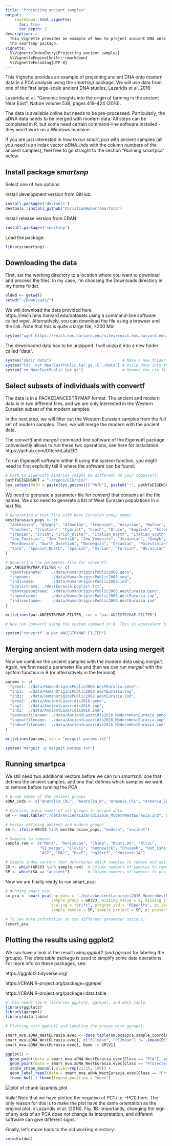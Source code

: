 ```yaml
---
title: "Projecting ancient samples"
output: 
    rmarkdown::html_vignette:
      toc: true
      toc_depth: 2
description: >
  This Vignette provides an example of how to project ancient DNA onto modern data using 
  the smartsnp package.
vignette: >
  %\VignetteIndexEntry{Projecting ancient samples}
  %\VignetteEngine{knitr::rmarkdown}
  %\VignetteEncoding{UTF-8}
---
```




This Vignette provides an example of projecting ancient DNA onto modern data in a PCA analysis using the *smartsnp* package. We will use data from one of the first large-scale ancient DNA studies, Lazaridis et al. 2016:

Lazaridis et al. "Genomic insights into the origin of farming in the ancient Near East", Nature volume 536, pages 419–424 (2016).

The data is available online but needs to be pre-processed. Particularly, the aDNA data needs to be merged with modern data. All steps can be completed in R, but some need certain command-line software installed - they won't work on a Windows machine. 

If you are just interested in how to run *smart_pca* with ancient samples (all you need is an index vector *aDNA_inds* with the column numbers of the ancient samples), feel free to go straight to the section "Running smartpca" below.

## Install package *smartsnp*

Select one of two options.

Install development version from GitHub:


```r
install.packages("devtools")
devtools::install_github("ChristianHuber/smartsnp")
```

Install release version from CRAN:


```r
install.packages("smartsnp")
```

Load the package:


```r
library(smartsnp)
```

## Downloading the data

First, set the working directory to a location where you want to download and process the files. In my case, I'm choosing the Downloads directory in my home folder.


```r
oldwd <- getwd()
setwd("~/Downloads/")
```

We will download the data provided here https://reich.hms.harvard.edu/datasets using a command-line software called *wget*. Alternatively, you can download the file using a browser and the link.
Note that this is quite a large file, >200 Mb!


```r
system("wget https://reich.hms.harvard.edu/sites/reich.hms.harvard.edu/files/inline-files/NearEastPublic.tar.gz")
```

The downloaded data has to be unzipped. I will unzip it into a new folder called "data".


```r
system("mkdir data")                               # Make a new folder called "data"
system("tar -xvf NearEastPublic.tar.gz -C ./data") # Unzip data into this folder
system("rm NearEastPublic.tar.gz")                 # Remove the zip file
```


## Select subsets of individuals with convertf

The data is in a PACKEDANCESTRYMAP format. The ancient and modern data is in two different files, and we are only interested in the Western Eurasian subset of the modern samples. 

In the next step, we will filter out the Western Eurasian samples from the full set of modern samples. Then, we will merge the modern with the ancient data.

The *convertf* and *mergeit* command-line software of the Eigensoft package conveniently allows to run these two operations, see here for installation:
https://github.com/DReichLab/EIG

To run Eigensoft software within R using the *system* function, you might need to first explicitly tell R where the software can be found:


```r
# Path to Eigensoft binaries (might be different on your computer):
pathToEIGENSOFT = "~/repos/EIG/bin/"
Sys.setenv(PATH = paste(Sys.getenv()["PATH"], paste0(":", pathToEIGENSOFT), sep=""))
```

We need to generate a parameter file for *convertf* that contains all the file names. We also need to generate a list of West Eurasian populations in a text file.


```r
# Generating a text file with West Eurasian group names
westEurasian_pops <- c(
  "Abkhasian", "Adygei", "Albanian", "Armenian", "Assyrian", "Balkar", "Basque", "BedouinA", "BedouinB", "Belarusian", "Bulgarian", "Canary_Islander", 
  "Chechen", "Croatian", "Cypriot", "Czech", "Druze", "English", "Estonian", "Finnish", "French", "Georgian", "German", "Greek", "Hungarian", "Icelandic", 
  "Iranian", "Irish", "Irish_Ulster", "Italian_North", "Italian_South", "Jew_Ashkenazi", "Jew_Georgian", "Jew_Iranian", "Jew_Iraqi", "Jew_Libyan", "Jew_Moroccan", 
  "Jew_Tunisian", "Jew_Turkish", "Jew_Yemenite", "Jordanian", "Kumyk", "Lebanese_Christian", "Lebanese", "Lebanese_Muslim", "Lezgin", "Lithuanian", "Maltese", 
  "Mordovian", "North_Ossetian", "Norwegian", "Orcadian", "Palestinian", "Polish", "Romanian", "Russian", "Sardinian", "Saudi", "Scottish", "Shetlandic", "Sicilian", 
  "Sorb", "Spanish_North", "Spanish", "Syrian", "Turkish", "Ukrainian"
)
```


```r
# Generating the parameter file for convertf:
par.ANCESTRYMAP.FILTER <- c(
  "genotypename:    ./data/HumanOriginsPublic2068.geno",
  "snpname:         ./data/HumanOriginsPublic2068.snp",
  "indivname:       ./data/HumanOriginsPublic2068.ind",
  "poplistname: ./WestEurasia.poplist.txt",
  "genotypeoutname: ./data/HumanOriginsPublic2068.WestEurasia.geno",
  "snpoutname:      ./data/HumanOriginsPublic2068.WestEurasia.snp",
  "indivoutname:    ./data/HumanOriginsPublic2068.WestEurasia.ind"
)

writeLines(par.ANCESTRYMAP.FILTER, con = "par.ANCESTRYMAP.FILTER")

# Now run convertf using the system command in R. This is equivalent to running the quoted command in a terminal:

system("convertf -p par.ANCESTRYMAP.FILTER")
```

## Merging ancient with modern data using mergeit

Now we combine the ancient samples with the modern data using *mergeit*.
Again, we first need a parameter file and then we can run *mergeit* with the *system* function in R (or alternatively in the terminal).


```r
params <- c(
  "geno1: ./data/HumanOriginsPublic2068.WestEurasia.geno",
  "snp1:  ./data/HumanOriginsPublic2068.WestEurasia.snp",
  "ind1:  ./data/HumanOriginsPublic2068.WestEurasia.ind",
  "geno2: ./data/AncientLazaridis2016.geno",
  "snp2:  ./data/AncientLazaridis2016.snp",
  "ind2:  ./data/AncientLazaridis2016.ind",
  "genooutfilename: ./data/AncientLazaridis2016_ModernWestEurasia.geno",
  "snpoutfilename:  ./data/AncientLazaridis2016_ModernWestEurasia.snp",
  "indoutfilename:  ./data/AncientLazaridis2016_ModernWestEurasia.ind"
)

writeLines(params, con = "mergeit.params.txt")

system("mergeit -p mergeit.params.txt")
```

## Running smartpca

We still need two additional vectors before we can run *smartsnp*: one that defines the ancient samples, and one that defines which samples we want to remove before running the PCA.


```r
# Group names of the ancient groups
aDNA_inds <- c("Anatolia_ChL", "Anatolia_N", "Armenia_ChL", "Armenia_EBA", "Armenia_MLBA", "CHG", "EHG", "Europe_EN", "Europe_LNBA", "Europe_MNChL", "Iberia_BA", "Iran_ChL", "Iran_HotuIIIb", "Iran_LN", "Iran_N", "Levant_BA", "Levant_N", "Natufian", "SHG", "Steppe_EMBA", "Steppe_Eneolithic", "Steppe_IA", "Steppe_MLBA", "Switzerland_HG", "WHG")

# Contains group names of all groups in merged data
GR <- read.table("./data/AncientLazaridis2016_ModernWestEurasia.ind", header=F)

# Vector defining ancient and modern groups
SA <- ifelse(GR$V3 %in% westEurasian_pops, "modern", "ancient")

# Samples to remove:
sample.rem <- c("Mota", "Denisovan", "Chimp", "Mbuti.DG", "Altai", 
               "Vi_merge", "Clovis", "Kennewick", "Chuvash", "Ust_Ishim", 
               "AG2", "MA1", "MezE", "hg19ref", "Kostenki14")

# Simple index vectors that determines which samples to remove and which to use for PCA ordination or projection:
SR <- which(GR$V3 %in% sample.rem)  # Column numbers of samples to remove
SP <- which(SA == "ancient")        # Column numbers of samples to project (i.e. aDNA)
```

Now we are finally ready to run smart_pca:


```r
# Running smart_pca:
sm.pca <- smart_pca(snp_data = "./data/AncientLazaridis2016_ModernWestEurasia.geno",
                    sample_group = GR$V3, missing_value = 9, missing_impute = "mean",
                    scaling = "drift", program_svd = "RSpectra", pc_axes = 2, 
                    sample_remove = SR, sample_project = SP, pc_project = 1:2)

# To see more information on the different parameter options: 
?smart_pca
```

## Plotting the results using ggplot2

We can have a look at the result using *ggplot2* (and *ggrepel* for labeling the groups). The *data.table* package is used to simplify some data operations. 
For more info on these packages, see:

https://ggplot2.tidyverse.org/

https://CRAN.R-project.org/package=ggrepel

https://CRAN.R-project.org/package=data.table


```r
# This needs the R libraries ggplot2, ggrepel, and data.table.
library(ggplot2)
library(ggrepel)
library(data.table)

# Plotting with ggplot2 and labeling the groups with ggrepel:

smart_mva.aDNA_WestEurasia.evec <- data.table(sm.pca$pca.sample_coordinates)
smart_mva.aDNA_WestEurasia.evec[, c("PC1mean", "PC2mean") := .(mean(PC1), mean(PC2)), Group]
smart_mva.aDNA_WestEurasia.evec[, Name := GR$V1]

ggplot() + 
  geom_point(data = smart_mva.aDNA_WestEurasia.evec[Class == "PCA"], aes(-PC1, PC2), col="grey", alpha=0.5) +
  geom_point(data = smart_mva.aDNA_WestEurasia.evec[Class == "Projected" ], aes(-PC1, PC2, fill=Group, shape=Group), size=3) +
  scale_shape_manual(values=rep(21:25, 100)) +
  geom_label_repel(data = smart_mva.aDNA_WestEurasia.evec[Class == "Projected",.SD[1], Group], aes(-PC1mean, PC2mean, label=Group, col=Group), alpha=0.7, segment.color="NA") +
  theme_bw() + theme(legend.position = "none")
```

<img src="figure/lazaridis_plot-1.png" title="plot of chunk lazaridis_plot" alt="plot of chunk lazaridis_plot" style="display: block; margin: auto;" />

Voila! Note that we have plotted the negative of PC1 (i.e. -PC1) here. The only reason for this is to make the plot have the same orientation as the original plot in Lazaridis et al. (2016), Fig. 1B. Importantly, changing the sign of any axis of an PCA does not change its interpretation, and different software can give different signs. 

Finally, let's move back to the old working directory:


```r
setwd(oldwd)
```







